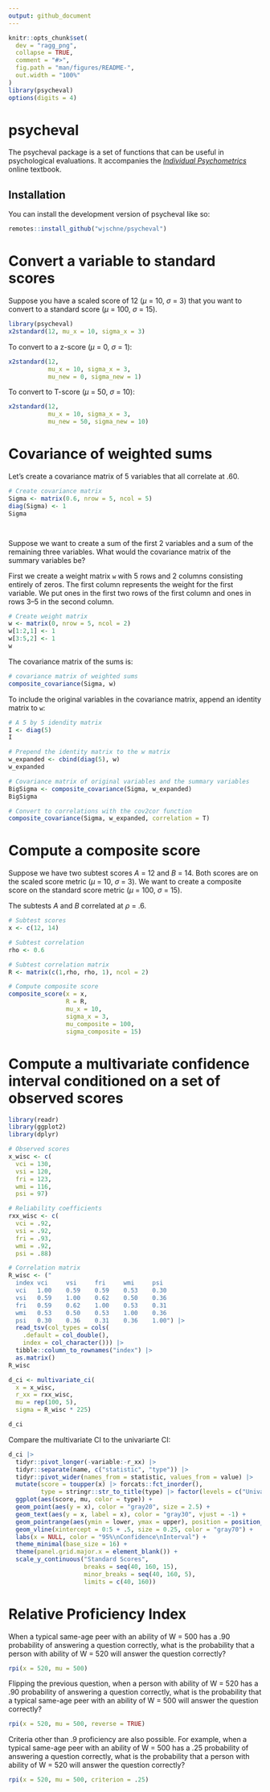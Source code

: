 ```yaml
---
output: github_document
---
```


<!-- README.md is generated from README.Rmd. Please edit that file -->

```r
knitr::opts_chunk$set(
  dev = "ragg_png",
  collapse = TRUE,
  comment = "#>",
  fig.path = "man/figures/README-",
  out.width = "100%"
)
library(psycheval)
options(digits = 4)
```

# psycheval

<!-- badges: start -->
<!-- badges: end -->

The psycheval package is a set of functions that can be useful in psychological evaluations. It accompanies the [*Individual Psychometrics*](https://individual-psychometrics.rbind.io/) online textbook.

## Installation

You can install the development version of psycheval like so:

``` r
remotes::install_github("wjschne/psycheval")
```


# Convert a variable to standard scores

Suppose you have a scaled score of 12 (*&mu;* = 10, *&sigma;* = 3) that you want to convert to a standard score (*&mu;* = 100, *&sigma;* = 15).

```r
library(psycheval)
x2standard(12, mu_x = 10, sigma_x = 3)
```

To convert to a z-score (*&mu;* = 0, *&sigma;* = 1):

```r
x2standard(12,
           mu_x = 10, sigma_x = 3,
           mu_new = 0, sigma_new = 1)
```


To convert to T-score (*&mu;* = 50, *&sigma;* = 10):

```r
x2standard(12,
           mu_x = 10, sigma_x = 3,
           mu_new = 50, sigma_new = 10)
```

# Covariance of weighted sums

Let's create a covariance matrix of 5 variables that all correlate at .60.

```r
# Create covariance matrix
Sigma <- matrix(0.6, nrow = 5, ncol = 5)
diag(Sigma) <- 1
Sigma




```

Suppose we want to create a sum of the first 2 variables and a sum of the remaining three variables. What would the covariance matrix of the summary variables be?

First we create a weight matrix `w` with 5 rows and 2 columns consisting entirely of zeros. The first column represents the weight for the first variable. We put ones in the first two rows of the first column and ones in rows 3--5 in the second column. 

```r
# Create weight matrix
w <- matrix(0, nrow = 5, ncol = 2)
w[1:2,1] <- 1
w[3:5,2] <- 1
w
```

The covariance matrix of the sums is:

```r
# covariance matrix of weighted sums
composite_covariance(Sigma, w)
```

To include the original variables in the covariance matrix, append an identity matrix to `w`:

```r
# A 5 by 5 idendity matrix
I <- diag(5)
I

# Prepend the identity matrix to the w matrix
w_expanded <- cbind(diag(5), w)
w_expanded

# Covariance matrix of original variables and the summary variables
BigSigma <- composite_covariance(Sigma, w_expanded)
BigSigma

# Convert to correlations with the cov2cor function
composite_covariance(Sigma, w_expanded, correlation = T)
```


# Compute a composite score

Suppose we have two subtest scores *A* = 12 and *B* = 14. Both scores are on the scaled score metric (*&mu;* = 10, *&sigma;* = 3). We want to create a composite score on the standard score metric (*&mu;* = 100, *&sigma;* = 15).

The subtests *A* and *B* correlated at *&rho;* = .6.

```r
# Subtest scores
x <- c(12, 14)

# Subtest correlation
rho <- 0.6

# Subtest correlation matrix
R <- matrix(c(1,rho, rho, 1), ncol = 2)

# Compute composite score
composite_score(x = x, 
                R = R,
                mu_x = 10,
                sigma_x = 3,
                mu_composite = 100,
                sigma_composite = 15)

```


# Compute a multivariate confidence interval conditioned on a set of observed scores


```r
library(readr)
library(ggplot2)
library(dplyr)

# Observed scores
x_wisc <- c(
  vci = 130,
  vsi = 120,
  fri = 123,
  wmi = 116,
  psi = 97)

# Reliability coefficients
rxx_wisc <- c(
  vci = .92,
  vsi = .92,
  fri = .93,
  wmi = .92,
  psi = .88)

# Correlation matrix
R_wisc <- ("
  index	vci 	vsi 	fri 	wmi 	psi
  vci  	1.00	0.59	0.59	0.53	0.30
  vsi  	0.59	1.00	0.62	0.50	0.36
  fri  	0.59	0.62	1.00	0.53	0.31
  wmi  	0.53	0.50	0.53	1.00	0.36
  psi  	0.30	0.36	0.31	0.36	1.00") |> 
  read_tsv(col_types = cols(
    .default = col_double(),
    index = col_character())) |> 
  tibble::column_to_rownames("index") |>
  as.matrix()
R_wisc

d_ci <- multivariate_ci(
  x = x_wisc,
  r_xx = rxx_wisc,
  mu = rep(100, 5),
  sigma = R_wisc * 225)

d_ci 

```

Compare the multivariate CI to the univariarte CI:

```r

d_ci |> 
  tidyr::pivot_longer(-variable:-r_xx) |> 
  tidyr::separate(name, c("statistic", "type")) |> 
  tidyr::pivot_wider(names_from = statistic, values_from = value) |> 
  mutate(score = toupper(x) |> forcats::fct_inorder(),
         type = stringr::str_to_title(type) |> factor(levels = c("Univariate", "Multivariate"))) |> 
  ggplot(aes(score, mu, color = type)) +
  geom_point(aes(y = x), color = "gray20", size = 2.5) +
  geom_text(aes(y = x, label = x), color = "gray30", vjust = -1) +
  geom_pointrange(aes(ymin = lower, ymax = upper), position = position_dodge(0.8)) +
  geom_vline(xintercept = 0:5 + .5, size = 0.25, color = "gray70") +
  labs(x = NULL, color = "95%\nConfidence\nInterval") +
  theme_minimal(base_size = 16) + 
  theme(panel.grid.major.x = element_blank()) + 
  scale_y_continuous("Standard Scores", 
                     breaks = seq(40, 160, 15), 
                     minor_breaks = seq(40, 160, 5), 
                     limits = c(40, 160))
```


# Relative Proficiency Index

When a typical same-age peer with an ability of W = 500 has a .90 probability of answering a question correctly, what is the probability that a person with ability of W = 520 will answer the question correctly?

```r
rpi(x = 520, mu = 500)
```


Flipping the previous question, when a person with ability of W = 520 has a .90 probability of answering a question correctly, what is the probability that a typical same-age peer with an ability of W = 500 will answer the question correctly?

```r
rpi(x = 520, mu = 500, reverse = TRUE)
```


Criteria other than .9 proficiency are also possible. For example, when a typical same-age peer with an ability of W = 500 has a .25 probability of answering a question correctly, what is the probability that a person with ability of W = 520 will answer the question correctly?

```r
rpi(x = 520, mu = 500, criterion = .25)
```
